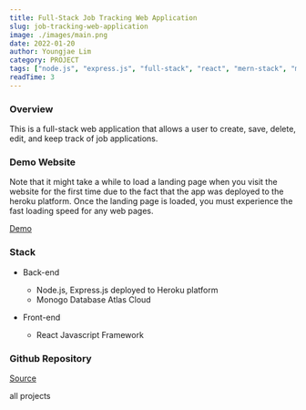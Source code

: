 ```yaml
---
title: Full-Stack Job Tracking Web Application
slug: job-tracking-web-application
image: ./images/main.png
date: 2022-01-20
author: Youngjae Lim
category: PROJECT
tags: ["node.js", "express.js", "full-stack", "react", "mern-stack", "mongodb"]
readTime: 3
---
```



### Overview

This is a full-stack web application that allows a user to create, save, delete, edit, and keep track of job applications.

### Demo Website

Note that it might take a while to load a landing page when you visit the website for the first time due to the fact that the app was deployed to the heroku platform. Once the landing page is loaded, you must experience the fast loading speed for any web pages.

[Demo](https://jobtrak-prod.herokuapp.com/)

### Stack

- Back-end
  - Node.js, Express.js deployed to Heroku platform
  - Monogo Database Atlas Cloud

- Front-end
  - React Javascript Framework

### Github Repository

[Source](https://github.com/youngjae-lim/mern-stack-jobtrak)

<Link to='/projects' className='btn center-btn'>
  all projects
</Link>
